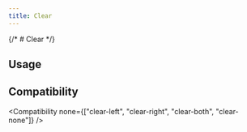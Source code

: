 ```yaml
---
title: Clear
---
```



{/* # Clear */}

## Usage

<Usage href="clear" />

## Compatibility

<Compatibility
  none={["clear-left", "clear-right", "clear-both", "clear-none"]}
/>
